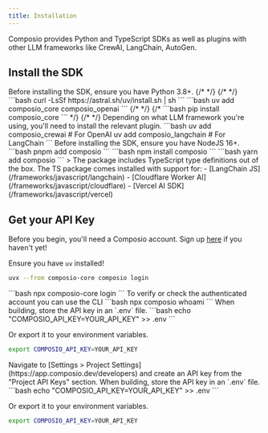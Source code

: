 ```yaml
---
title: Installation
---
```


Composio provides Python and TypeScript SDKs as well as plugins with other LLM frameworks like CrewAI, LangChain, AutoGen.

## Install the SDK

<Tabs>
  <Tab title="Python">
Before installing the SDK, ensure you have Python 3.8+.
  {/* <Tabs> */}
  {/* <Tab title='uv'> */}
  <Steps>
  <Step title="Install uv">
    ```bash
curl -LsSf https://astral.sh/uv/install.sh | sh
    ```
    </Step>
    <Step title="Install Composio">
    ```bash
    uv add composio_core composio_openai
    ```
  {/* </Tab> */}
  {/* <Tab title='pip'>
    ```bash
    pip install composio_core
    ```
  </Tab> */}
  {/* </Tabs> */}
  </Step>
  <Step title="Install the relevant plugin">
    Depending on what LLM framework you're using, you'll need to install the relevant plugin.
    ```bash
    uv add composio_crewai      # For OpenAI
    uv add composio_langchain   # For LangChain
    ```
    </Step>
    </Steps>
  </Tab>
  <Tab title="TypeScript">
Before installing the SDK, ensure you have NodeJS 16+.
  <Steps>
  <Step title="Install Composio">
  <Tabs>
  <Tab title='pnpm'>
  ```bash
  pnpm add composio
  ```
  </Tab>
  <Tab title='npm'>
    ```bash
    npm install composio
    ```
  </Tab>
  <Tab title='yarn'>
    ```bash
    yarn add composio
    ```
  </Tab>
  </Tabs>
  </Step>
    > The package includes TypeScript type definitions out of the box.
  <Step title="Plugins">
  The TS package comes installed with support for:
  - [LangChain JS](/frameworks/javascript/langchain)
  - [Cloudflare Worker AI](/frameworks/javascript/cloudflare)
  - [Vercel AI SDK](/frameworks/javascript/vercel)
  </Step>
  </Steps>
  </Tab>
</Tabs>

## Get your API Key
Before you begin, you'll need a Composio account. Sign up [here](https://app.composio.dev) if you haven't yet! 
<Tabs>
<Tab title="CLI">
<Steps>
<Step title="Login">
<Tabs>
<Tab title="Python">

<Warning>Ensure you have `uv` installed!</Warning>

```bash
uvx --from composio-core composio login
```
</Tab>
<Tab title="Node">
```bash
npx composio-core login
```
</Tab>
</Tabs>
</Step>
<Step title="Verify">
To verify or check the authenticated account you can use the CLI
```bash
npx composio whoami
```
</Step>
<Step title="Store it securely">
When building, store the API key in an `.env` file.
```bash
echo "COMPOSIO_API_KEY=YOUR_API_KEY" >> .env
```

Or export it to your environment variables.

```bash
export COMPOSIO_API_KEY=YOUR_API_KEY
```

</Step>
</Steps>
</Tab>
<Tab title="Dashboard">
<Steps>
<Step title="Navigate to the Dasboard">
Navigate to [Settings > Project Settings](https://app.composio.dev/developers) and create an API key from the "Project API Keys" section.
</Step>
<Step title="Store it securely">
When building, store the API key in an `.env` file.
```bash
echo "COMPOSIO_API_KEY=YOUR_API_KEY" >> .env
```

Or export it to your environment variables.

```bash
export COMPOSIO_API_KEY=YOUR_API_KEY
```

</Step>
</Steps>
</Tab>
</Tabs>
